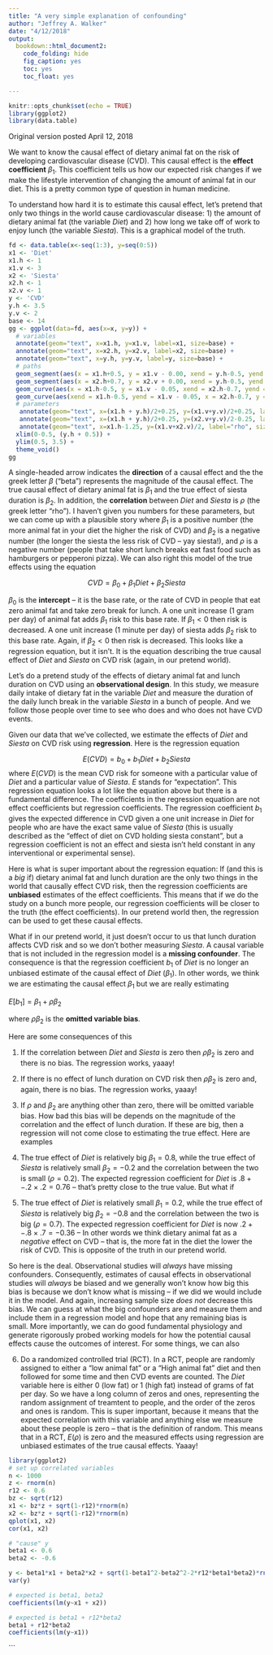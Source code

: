 ```yaml
---
title: "A very simple explanation of confounding"
author: "Jeffrey A. Walker"
date: "4/12/2018"
output:
  bookdown::html_document2:
    code_folding: hide
    fig_caption: yes
    toc: yes
    toc_float: yes

---
```


```r
knitr::opts_chunk$set(echo = TRUE)
library(ggplot2)
library(data.table)
```
Original version posted April 12, 2018

We want to know the causal effect of dietary animal fat on the risk of developing cardiovascular disease (CVD). This causal effect is the **effect coefficient** $\beta_1$. This coefficient tells us how our expected risk changes if we make the lifestyle intervention of changing the amount of animal fat in our diet. This is a pretty common type of question in human medicine.

To understand how hard it is to estimate this causal effect, let's pretend that only two things in the world cause cardiovascular disease: 1) the amount of dietary animal fat (the variable *Diet*) and 2) how long we take off of work to enjoy lunch (the variable *Siesta*). This is a graphical model of the truth.

```r
fd <- data.table(x<-seq(1:3), y=seq(0:5))
x1 <- 'Diet'
x1.h <- 1
x1.v <- 3
x2 <- 'Siesta'
x2.h <- 1
x2.v <- 1
y <- 'CVD'
y.h <- 3.5
y.v <- 2
base <- 14
gg <- ggplot(data=fd, aes(x=x, y=y)) +
  # variables
  annotate(geom="text", x=x1.h, y=x1.v, label=x1, size=base) +
  annotate(geom="text", x=x2.h, y=x2.v, label=x2, size=base) +
  annotate(geom="text", x=y.h, y=y.v, label=y, size=base) +
  # paths
  geom_segment(aes(x = x1.h+0.5, y = x1.v - 0.00, xend = y.h-0.5, yend = y.v+0.1), size=2, arrow = arrow(length = unit(0.4,"cm"))) +
  geom_segment(aes(x = x2.h+0.7, y = x2.v + 0.00, xend = y.h-0.5, yend = y.v-0.1), size=2, arrow = arrow(length = unit(0.4,"cm"))) +
  geom_curve(aes(x = x1.h-0.5, y = x1.v - 0.05, xend = x2.h-0.7, yend = x2.v+0.05), curvature = 0.5, size=2, arrow = arrow(length = unit(0.4,"cm"))) +
  geom_curve(aes(xend = x1.h-0.5, yend = x1.v - 0.05, x = x2.h-0.7, y = x2.v+0.05), curvature = -0.5, size=2, arrow = arrow(length = unit(0.4,"cm"))) +
  # parameters
   annotate(geom="text", x=(x1.h + y.h)/2+0.25, y=(x1.v+y.v)/2+0.25, label="beta[1]", size=base, parse=TRUE) +
   annotate(geom="text", x=(x1.h + y.h)/2+0.25, y=(x2.v+y.v)/2-0.25, label="beta[2]", size=base, parse=TRUE) +
   annotate(geom="text", x=x1.h-1.25, y=(x1.v+x2.v)/2, label="rho", size=base, parse=TRUE) +
  xlim(0-0.5, (y.h + 0.5)) +
  ylim(0.5, 3.5) +
  theme_void() 
gg
```

A single-headed arrow indicates the **direction** of a causal effect and the the greek letter $\beta$ ("beta") represents the magnitude of the causal effect. The true causal effect of dietary animal fat is $\beta_1$ and the true effect of siesta duration is $\beta_2$. In addition, the **correlation** between *Diet* and *Siesta* is $\rho$ (the greek letter "rho"). I haven't given you numbers for these parameters, but we can come up with a plausible story where $\beta_1$ is a positive number (the more animal fat in your diet the higher the risk of CVD) and $\beta_2$ is a negative number (the longer the siesta the less risk of CVD -- yay siesta!), and $\rho$ is a negative number (people that take short lunch breaks eat fast food such as hamburgers or pepperoni pizza). We can also right this model of the true effects using the equation

$$CVD = \beta_0 + \beta_1 Diet + \beta_2 Siesta$$

$\beta_0$ is the **intercept** -- it is the base rate, or the rate of CVD in people that eat zero animal fat and take zero break for lunch. A one unit increase (1 gram per day) of animal fat adds $\beta_1$ risk to this base rate. If $\beta_1 < 0$ then risk is decreased. A one unit increase (1 minute per day) of siesta adds $\beta_2$ risk to this base rate. Again, if $\beta_2 < 0$ then risk is decreased. This looks like a regression equation, but it isn't. It is the equation describing the true causal effect of *Diet* and *Siesta* on CVD risk (again, in our pretend world).

Let's do a pretend study of the effects of dietary animal fat and lunch duration on CVD using an **observational design**. In this study, we measure daily intake of dietary fat in the variable *Diet* and measure the duration of the daily lunch break in the variable *Siesta* in a bunch of people. And we follow those people over time to see who does and who does not have CVD events.

Given our data that we've collected, we estimate the effects of *Diet* and *Siesta* on CVD risk using **regression**. Here is the regression equation

$$E(CVD) = b_0 + b_1 Diet + b_2 Siesta$$
where $E(CVD)$ is the mean CVD risk for someone with a particular value of $Diet$ and a particular value of $Siesta$. $E$ stands for "expectation". This regression equation looks a lot like the equation above but there is a fundamental difference. The coefficients in the regression equation are not effect coefficients but regression coefficients. The regression coefficient $b_1$ gives the expected difference in CVD given a one unit increase in *Diet* for people who are have the exact same value of $Siesta$ (this is usually described as the "effect of diet on CVD holding siesta constant", but a regression coefficient is not an effect and siesta isn't held constant in any interventional or experimental sense).

Here is what is super important about the regression equation: If (and this is a *big* if) dietary animal fat and lunch duration are the only two things in the world that causally effect CVD risk, then the regression coefficients are **unbiased** estimates of the effect coefficients. This means that if we do the study on a bunch more people, our regression coefficients will be closer to the truth (the effect coefficients). In our pretend world then, the regression can be used to get these causal effects.

What if in our pretend world, it just doesn't occur to us that lunch duration affects CVD risk and so we don't bother measuring $Siesta$. A causal variable that is not included in the regression model is a **missing confounder**. The consequence is that the regression coefficient $b_1$ of $Diet$ is no longer an unbiased estimate of the causal effect of $Diet$ ($\beta_1$). In other words, we think we are estimating the causal effect $\beta_1$ but we are really estimating

$E[b_1] = \beta_1 + \rho \beta_2$

where $\rho \beta_2$ is the **omitted variable bias**.

Here are some consequences of this

1. If the correlation between $Diet$ and $Siesta$ is zero then $\rho \beta_2$ is zero and there is no bias. The regression works, yaaay!

2. If there is no effect of lunch duration on CVD risk then $\rho \beta_2$ is zero and, again, there is no bias. The regression works, yaaay!

3. If $\rho$ and $\beta_2$ are anything other than zero, there will be omitted variable bias. How bad this bias will be depends on the magnitude of the correlation and the effect of lunch duration. If these are big, then a regression will not come close to estimating the true effect. Here are examples

4. The true effect of $Diet$ is relatively big $\beta_1 = 0.8$, while the true effect of $Siesta$ is relatively small $\beta_2 = -0.2$ and the correlation between the two is small ($\rho = 0.2$). The expected regression coefficient for $Diet$ is $.8 + -.2 \times .2 = 0.76$ -- that's pretty close to the true value. But what if

5. The true effect of $Diet$ is relatively small $\beta_1 = 0.2$, while the true effect of $Siesta$ is relatively big $\beta_2 = -0.8$ and the correlation between the two is big ($\rho = 0.7$). The expected regression coefficient for $Diet$ is now $.2 + -.8 \times .7 = -0.36$ -- In other words we think dietary animal fat as a *negative* effect on CVD -- that is, the more fat in the diet the lower the risk of CVD. This is opposite of the truth in our pretend world.

So here is the deal. Observational studies will *always* have missing confounders. Consequently, estimates of causal effects in observational studies will *always* be biased and we generally won't know how big this bias is because we don't know what is missing -- if we did we would include it in the model. And again, increasing sample size *does not* decrease this bias. We can guess at what the big confounders are and measure them and include them in a regression model and hope that any remaining bias is small. More importantly, we can do good fundamental physiology and generate rigorously probed working models for how the potential causal effects cause the outcomes of interest. For some things, we can also

6. Do a randomized controlled trial (RCT). In a RCT, people are randomly assigned to either a "low animal fat" or a "High animal fat" diet and then followed for some time and then CVD events are counted. The $Diet$ variable here is either 0 (low fat) or 1 (high fat) instead of grams of fat per day. So we have a long column of zeros and ones, representing the random assignment of treamtent to people, and the order of the zeros and ones is random. This is super important, because it means that the expected correlation with this variable and anything else we measure about these people is zero -- that is the definition of random. This means that in a RCT, $E(\rho)$ is zero and the measured effects using regression are unbiased estimates of the true causal effects. Yaaay!

```r
library(ggplot2)
# set up correlated variables
n <- 1000
z <- rnorm(n)
r12 <- 0.6
bz <- sqrt(r12)
x1 <- bz*z + sqrt(1-r12)*rnorm(n)
x2 <- bz*z + sqrt(1-r12)*rnorm(n)
qplot(x1, x2)
cor(x1, x2)

# "cause" y
beta1 <- 0.6
beta2 <- -0.6

y <- beta1*x1 + beta2*x2 + sqrt(1-beta1^2-beta2^2-2*r12*beta1*beta2)*rnorm(n)
var(y)

# expected is beta1, beta2
coefficients(lm(y~x1 + x2))

# expected is beta1 + r12*beta2
beta1 + r12*beta2
coefficients(lm(y~x1))

```

```


